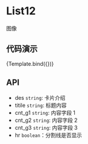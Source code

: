 
<Meta title="MDX/List12" component={List12} />

<style>
  {`
    h2 {
      color: rgba(0, 0, 0, 0.88);
      font-weight: 500;
      font-family: Avenir,-apple-system,BlinkMacSystemFont,'Segoe UI',Roboto,'Helvetica Neue',Arial,'Noto Sans',sans-serif,'Apple Color Emoji','Segoe UI Emoji','Segoe UI Symbol','Noto Color Emoji',sans-serif;
      font-size: 24px;
      line-height: 32px;
    }
    ul, ol {
      list-style: none;
      padding: 0;
      margin: 0;
    }
    ul li {
      margin-left: 20px;
      padding-left: 4px;
      list-style-type: circle;
    }
  `}
</style>

# List12

图像

## 代码演示


<Canvas>
  <Story
    name="default"
    args={{
      des: "お知らせ",
      title: "サイトカイン相談窓口",
      cnt_g1: "06-6121-6103",
      cnt_g2:
        "加齢に伴い私たちの身体は、しみ・しわ・たるみの増加、視力・聴力の低下、筋力や抵抗力の減少など、さまざまな老化サインを見せ始めます。",
      cnt_g3: "受付時間 / 平日9:00 ~ 18:00",
      hr: true,
    }}
  >
    {Template.bind({})}
  </Story>
</Canvas>

## API

- des `string`: 卡片介绍
- titile `string`: 标题内容
- cnt_g1 `string`: 内容字段 1
- cnt_g2 `string`: 内容字段 2
- cnt_g3 `string`: 内容字段 3
- hr `boolean`：分割线是否显示
